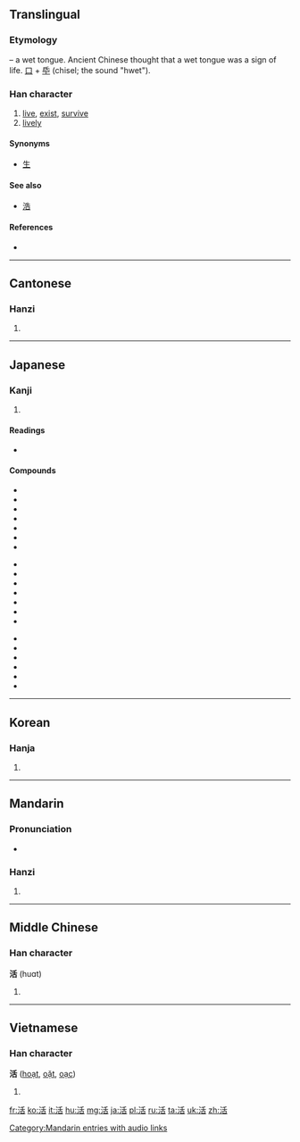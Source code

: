 {{also|話}}
==Translingual==
{{stroke order|strokes=9}}

===Etymology===
{{Han compound|水|alt1=氵|t1=water|舌|t2=tongue|ls=ic}} – a wet tongue. Ancient Chinese thought that a wet tongue was a sign of life. [[口]] + [[氒]] (chisel; the sound "hwet").

===Han character===
{{Han char|rn=85|rad=水|as=06|sn=9|four=3216<sub>4</sub>|canj=水竹十口 (EHJR)|ids=⿰[[水]][[舌]]}}

# [[live]], [[exist]], [[survive]]
# [[lively]]

====Synonyms====
* [[生]]

====See also====
* [[浩]] <!-- Graphically similar -->

====References====
* {{Han ref|kx=0622.180|dkj=17423|dj=1018.160|hdz=31609.020|uh=6D3B|ud=27963|bh=ACA1|bd=44193}}

----

==Cantonese==

===Hanzi===
{{yue-hanzi|jyut=|y=wut6}}

# {{defn|lang=yue|sort=水06}}

----

==Japanese==

===Kanji===
{{ja-kanji|grade=2|rs=水06}}

# {{defn|lang=ja|sort=水06}}

====Readings====
* {{ja-readings|on=[[かつ]] (katsu)|kun=[[いきる]] (ikiru), [[よみがえる]] (yomigaeru)}}

====Compounds====
{{top3}}
* {{l|ja|sc=Jpan|活火|tr=かっか, kakka}}
* {{l|ja|sc=Jpan|活花|tr=いけばな, ikebana}}
* {{l|ja|sc=Jpan|活気|tr=かっき, kakki}}
* {{l|ja|sc=Jpan|活況|tr=かっきょう, kakkyō}}
* {{l|ja|sc=Jpan|活計|tr=かっけい, kakkei}}
* {{l|ja|sc=Jpan|活殺自在|tr=かっさつじざい, kassatsujizai}}
* {{l|ja|sc=Jpan|活字|tr=かつじ, katsuji}}
{{mid3}}
* {{l|ja|sc=Jpan|活人剣|tr=かつじんけん, katsujinken}}
* {{l|ja|sc=Jpan|活水|tr=かっすい, kassui}}
* {{l|ja|sc=Jpan|活動|tr=かつどう, katsudō}}
* {{l|ja|sc=Jpan|活発|tr=かっぱつ, kappatsu}}
* {{l|ja|sc=Jpan|活版|tr=かっぱんん, kappann}}
* {{l|ja|sc=Jpan|活仏|tr=かつぶつ, katsubutsu}}
* {{l|ja|sc=Jpan|活物|tr=かつぶつ, katsubutsu}}
{{mid3}}
* {{l|ja|sc=Jpan|活用|tr=かつよう, katsuyō}}
* {{l|ja|sc=Jpan|活力|tr=かつりょく, katsuryoku}}
* {{l|ja|sc=Jpan|活路|tr=かつろ, katsuro}}
* {{l|ja|sc=Jpan|活火山|tr=かっかざん, kakkazan}}
* {{l|ja|sc=Jpan|生活|tr=せいかつ, seikatsu}}
* {{l|ja|sc=Jpan|復活祭|tr=ふっかつさい, hukkatsusai}}
{{bottom}}

----

==Korean==

===Hanja===
{{ko-hanja|hangeul=[[활]], [[괄]]|eumhun=|rv=hwal, gwal|mr=hwal, kwal|y=hwal, kwal}}

# {{defn|lang=ko|sort=水06}}

----

==Mandarin==

===Pronunciation===
* {{audio|zh-huó.ogg|audio}}

===Hanzi===
{{cmn-hanzi|pin=[[huó]] ([[huo2]])|wg=huo<sup>2</sup>}}

# {{defn|lang=cmn|sort=水06}}

[[Category:Mandarin entries with audio links]]

----

==Middle Chinese==

===Han character===
'''活''' (huɑt)<!--note: the vowel "ɑ" is an IPA symbol, and, as such, is different from the vowel "a"-->

# {{defn|lang=zhx-mid}}

----

==Vietnamese==

===Han character===
'''活''' ([[hoạt]], [[oặt]], [[oạc]])

# {{defn|lang=vi}}

[[fr:活]]
[[ko:活]]
[[it:活]]
[[hu:活]]
[[mg:活]]
[[ja:活]]
[[pl:活]]
[[ru:活]]
[[ta:活]]
[[uk:活]]
[[zh:活]]